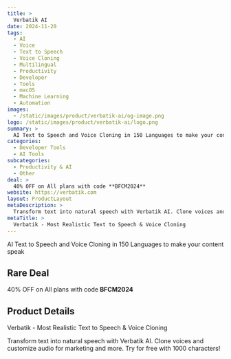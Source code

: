 ```yaml
---
title: >
  Verbatik AI
date: 2024-11-20
tags:
  - AI
  - Voice
  - Text to Speech
  - Voice Cloning
  - Multilingual
  - Productivity
  - Developer
  - Tools
  - macOS
  - Machine Learning
  - Automation
images:
  - /static/images/product/verbatik-ai/og-image.png
logo: /static/images/product/verbatik-ai/logo.png
summary: >
  AI Text to Speech and Voice Cloning in 150 Languages to make your content speak
categories:
  - Developer Tools
  - AI Tools
subcategories:
  - Productivity & AI
  - Other
deal: >
  40% OFF on All plans with code **BFCM2024**
website: https://verbatik.com
layout: ProductLayout
metaDescription: >
  Transform text into natural speech with Verbatik AI. Clone voices and customize audio for marketing and more. Try for free with 1000 characters!
metaTitle: >
  Verbatik - Most Realistic Text to Speech & Voice Cloning
---
```

AI Text to Speech and Voice Cloning in 150 Languages to make your content speak

## Rare Deal

40% OFF on All plans with code **BFCM2024**

## Product Details
Verbatik - Most Realistic Text to Speech & Voice Cloning

Transform text into natural speech with Verbatik AI. Clone voices and customize audio for marketing and more. Try for free with 1000 characters!
